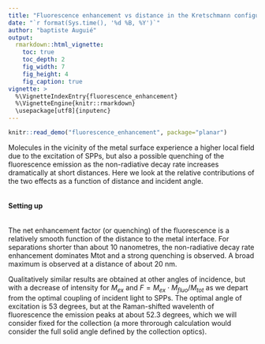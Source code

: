 ```yaml
---
title: "Fluorescence enhancement vs distance in the Kretschmann configuration"
date: "`r format(Sys.time(), '%d %B, %Y')`"
author: "baptiste Auguié"
output:
  rmarkdown::html_vignette:
    toc: true
    toc_depth: 2
    fig_width: 7
    fig_height: 4
    fig_caption: true
vignette: >
  %\VignetteIndexEntry{fluorescence_enhancement}
  %\VignetteEngine{knitr::rmarkdown}
  \usepackage[utf8]{inputenc}
---
```


```r
knitr::read_demo("fluorescence_enhancement", package="planar")
```
Molecules in the vicinity of the metal surface experience a higher local field due to the excitation of SPPs, but also a possible quenching of the fluorescence emission as the non-radiative decay rate increases dramatically at short distances. Here we look at the relative contributions of the two effects as a function of distance and incident angle.

```r
```

#### Setting up

```r
```

The net enhancement factor (or quenching) of the fluorescence is a relatively smooth function of the distance to the metal interface. For separations shorter than about 10 nanometres, the non-radiative decay rate enhancement dominates Mtot and a strong quenching is observed. A broad maximum is observed at a distance of about 20 nm. 

Qualitatively similar results are obtained at other angles of incidence, but with a decrease of intensity for $M_{ex}$ and $F = M_{ex} \cdot M_{fluo} / M_{tot}$ as we depart from the optimal coupling of incident light to SPPs. The optimal angle of excitation is 53 degrees, but at the Raman-shifted wavelenth of fluorescence the emission peaks at about 52.3 degrees, which we will consider fixed for the collection (a more throrough calculation would consider the full solid angle defined by the collection optics).

```r
```